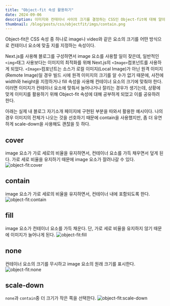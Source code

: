 ```yaml
---
title: "Object-fit 속성 활용하기"
date: 2024-09-06
description: 이미지와 컨테이너 사이의 크기를 결정하는 CSS인 Object-fit에 대해 알아보기
thumbnail: /blog/posts/css/objectfit/imgs/contain.png
---
```


Object-fit은 CSS 속성 중 하나로 image나 video와 같은 요소의 크기를 어떤 방식으로 컨테이너 요소에 맞출 지를 지정하는 속성이다.

Next.js를 사용해 블로그를 구성하면서 image 요소를 사용할 일이 잦은데, 일반적인 `<img>`태그 사용보다는 이미지의 최적화를 위해 Next.js의 `<Image>`컴포넌트를 사용하게 되었다.
`<Image>`컴포넌트는 소스가 로컬 이미지(Local Image)가 아닌 원격 이미지(Remote Image)일 경우 빌드 시에 원격 이미지의 크기를 알 수가 없기 때문에, 
사전에 width와 height을 지정하거나 fill 속성을 사용해 컨테이너 요소의 크기에 맞춰야 한다. 
이러면 이미지가 컨테이너 요소에 맞춰서 늘어나거나 잘리는 경우가 생기는데, 상황에 맞게 이미지를 활용하기 위해 Object-fit 속성에 대해 공부하게 되었고 이를 공유하려 한다.

아래는 실제 내 블로그 자기소개 페이지에 구현된 부분을 따와서 활용한 예시이다. 
나의 경우 이미지의 전체가 나오는 것을 선호하기 때문에 contain을 사용했지만, 좀 더 유연하게 scale-down을 사용해도 괜찮을 듯 하다.

## cover
image 요소가 가로 세로의 비율을 유지하면서, 컨테이너 요소를 가득 채우면서 덮게 된다. 가로 세로 비율을 유지하기 때문에 image 요소가 잘려나갈 수 있다.
![object-fit:cover](/blog/posts/css/objectfit/imgs/cover.png)

## contain
image 요소가 가로 세로의 비율을 유지하면서, 컨테이너 내에 포함되도록 한다.
![object-fit:contain](/blog/posts/css/objectfit/imgs/contain.png)

## fill
image 요소가 컨테이너 요소를 가득 채운다. 단, 가로 세로 비율을 유지하지 않기 때문에 이미지가 늘어나게 된다.
![object-fit:fill](/blog/posts/css/objectfit/imgs/fill.png)

## none
컨테이너 요소의 크기를 무시하고 image 요소의 원래 크기를 표시한다.
![object-fit:none](/blog/posts/css/objectfit/imgs/none.png)

## scale-down
`none`과 `contain`중 더 크기가 작은 쪽을 선택한다.
![object-fit:scale-down](/blog/posts/css/objectfit/imgs/scale-down.png)

